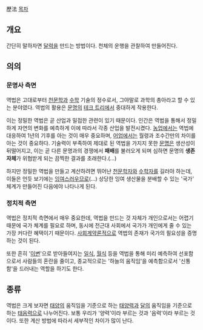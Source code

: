 歷法
[[목차]]
== 개요 ==
간단히 말하자면 [[달력]]을 만드는 방법이다. 천체의 운행을 관찰하여 만들어진다.

== 의의 ==
=== 문명사 측면 ===
역법은 고대로부터 [[천문학]]과 [[수학]] 기술의 정수로서, 그야말로 과학의 총아라고 할 수 있는 분야였다. 역법의 활용은 [[문명]]의 [[테크 트리]]에서 중대하게 작용한다.

이는 정밀한 역법은 곧 산업과 밀접한 관련이 있기 때문이다. 인간은 역법을 통해서 정밀하게 자연의 변화를 예측하게 이에 따라서 각종 산업을 발전시켰다. [[농업]]에서는 역법에 대응하여 1년의 기후를 아는 것이 매우 중요하며, [[어업]]에서는 월령과 조수간만의 차이를 아는 것이 중요하다. 기술력이 부족하여 제대로 된 역법을 가지지 못한 [[문명]]은 생산성이 뒤떨어지고, 이는 곧 다른 문명과의 경쟁에서 '''패배'''를 불러오게 되며 심하면 문명의 '''생존 자체'''가 위협받게 되는 끔찍한 결과를 초래한다.(…)

하지만 정밀한 역법을 만들고 계산하려면 뛰어난 [[천문학자]]와 [[수학자]]를 길러야 하는데, 이들은 언듯 보기에는 [[잉여]]스러우므로(…) 상당한 잉여 생산물을 분배할 수 있는 '국가' 체계가 만들어진 다음에야 나타나게 된다.

=== 정치적 측면 ===
역법은 정치적 측면에서 매우 중요한데, 역법을 만드는 것 자체가 개인으로서는 어렵기 때문에 국가 체계를 필요로 하며, 동시에 전근대 사회에서 국가가 개인에게 줄 수 있는 가장 커다란 혜택이기 때문이다. [[사회계약론]]적으로 역법의 존재가 국가의 필요성을 증명하는 것이 된다.

또한 흔히 '[[이변]]'으로 받아들여지는 [[일식]], [[월식]] 등을 역법을 통해 미리 예측하여 선포함으로서 사람들의 혼란을 줄이고, 종교적으로는 '하늘의 움직임'을 예측함으로서 '신통함'을 드러내는 역할을 하기도 한다.

== 종류 ==
역법은 크게 보자면 [[태양]]의 움직임을 기준으로 하는 [[태양력]]과 [[달]]의 움직임을 기준으로 하는 [[태음력]]으로 나누어진다. 보통 우리가 '양력'이라 부르는 것과 '음력'이라 부르는 것이다. 또한 계산 방법에 따라서 세부적인 차이가 많이 난다.
